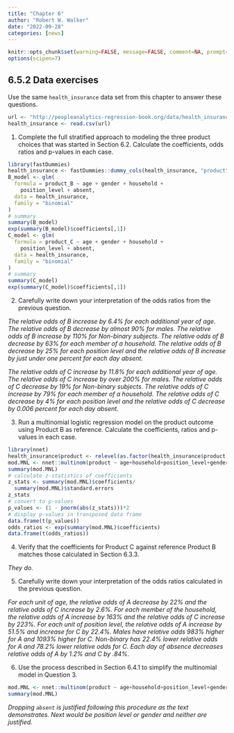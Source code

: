 ```yaml
---
title: "Chapter 6"
author: "Robert W. Walker"
date: "2022-09-28"
categories: [news]
---
```



```r
knitr::opts_chunk$set(warning=FALSE, message=FALSE, comment=NA, prompt=FALSE, fig.height=6, fig.width=6.5, fig.retina = 3, dev = 'svg', dev.args = list(bg = "transparent"))
options(scipen=7)
```

## 6.5.2 Data exercises

Use the same `health_insurance` data set from this chapter to answer these questions.

```r
url <- "http://peopleanalytics-regression-book.org/data/health_insurance.csv"
health_insurance <- read.csv(url)
```


1. Complete the full stratified approach to modeling the three product choices that was started in Section 6.2. Calculate the coefficients, odds ratios and p-values in each case.

```r
library(fastDummies)
health_insurance <- fastDummies::dummy_cols(health_insurance, "product")
B_model <- glm(
  formula = product_B ~ age + gender + household + 
    position_level + absent, 
  data = health_insurance, 
  family = "binomial"
)
# summary
summary(B_model)
exp(summary(B_model)$coefficients[,1])
C_model <- glm(
  formula = product_C ~ age + gender + household + 
    position_level + absent, 
  data = health_insurance, 
  family = "binomial"
)
# summary
summary(C_model)
exp(summary(C_model)$coefficients[,1])
```


2. Carefully write down your interpretation of the odds ratios from the previous question.

*The relative odds of B increase by 6.4% for each additional year of age.  The relative odds of B decrease by almost 90% for males.  The relative odds of B increase by 110% for Non-binary subjects.  The relative odds of B decrease by 63% for each member of a household.  The relative odds of B decrease by 25% for each position level and the relative odds of B increase by just under one percent for each day absent.*

*The relative odds of C increase by 11.8% for each additional year of age.  The relative odds of C increase by over 200% for males.  The relative odds of C decrease by 19% for Non-binary subjects.  The relative odds of C increase by 79% for each member of a household.  The relative odds of C decrease by 4% for each position level and the relative odds of C decrease by 0.006 percent for each day absent.*

3. Run a multinomial logistic regression model on the product outcome using Product B as reference. Calculate the coefficients, ratios and p-values in each case.

```r
library(nnet)
health_insurance$product <- relevel(as.factor(health_insurance$product), ref="B")
mod.MNL <- nnet::multinom(product ~ age+household+position_level+gender+absent, data=health_insurance)
summary(mod.MNL)
# calculate z-statistics of coefficients
z_stats <- summary(mod.MNL)$coefficients/
  summary(mod.MNL)$standard.errors
z_stats
# convert to p-values
p_values <- (1 - pnorm(abs(z_stats)))*2
# display p-values in transposed data frame
data.frame(t(p_values))
odds_ratios <- exp(summary(mod.MNL)$coefficients)
data.frame(t(odds_ratios))
```


4. Verify that the coefficients for Product C against reference Product B matches those calculated in Section 6.3.3.

*They do.*

5. Carefully write down your interpretation of the odds ratios calculated in the previous question.

*For each unit of age, the relative odds of A decrease by 22% and the relative odds of C increase by 2.6%.  For each member of the household, the relative odds of A increase by 163% and the relative odds of C increase by 223%.  For each unit of position level, the relative odds of A increase by 51.5% and increase for C by 22.4%.  Males have relative odds 983% higher for A and 1093% higher for C.  Non-binary has 22.4% lower relative odds for A and 78.2% lower relative odds for C.  Each day of absence decreases relative odds of A by 1.2% and C by .84%.*

6. Use the process described in Section 6.4.1 to simplify the multinomial model in Question 3.

```r
mod.MNL <- nnet::multinom(product ~ age+household+position_level+gender, data=health_insurance)
summary(mod.MNL)
```
*Dropping `absent` is justified following this procedure as the text demonstrates.  Next would be position level or gender and neither are justified.*
